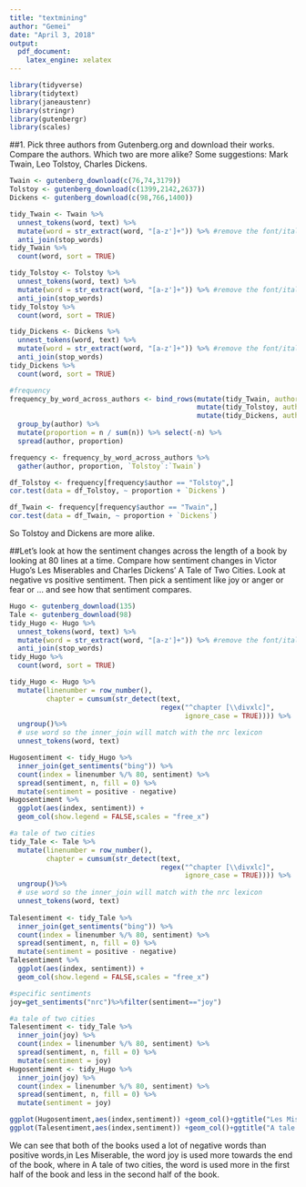 ```yaml
---
title: "textmining"
author: "Gemei"
date: "April 3, 2018"
output: 
  pdf_document: 
    latex_engine: xelatex
---
```


```r
library(tidyverse)
library(tidytext)
library(janeaustenr)
library(stringr)
library(gutenbergr)
library(scales)
```
##1.	Pick three authors from Gutenberg.org and download their works.  Compare the authors.  Which two are more alike?  Some suggestions:  Mark Twain, Leo Tolstoy, Charles Dickens.
```r
Twain <- gutenberg_download(c(76,74,3179))
Tolstoy <- gutenberg_download(c(1399,2142,2637))
Dickens <- gutenberg_download(c(98,766,1400))

tidy_Twain <- Twain %>%
  unnest_tokens(word, text) %>%
  mutate(word = str_extract(word, "[a-z']+")) %>% #remove the font/italics
  anti_join(stop_words)
tidy_Twain %>%
  count(word, sort = TRUE)

tidy_Tolstoy <- Tolstoy %>%
  unnest_tokens(word, text) %>%
  mutate(word = str_extract(word, "[a-z']+")) %>% #remove the font/italics
  anti_join(stop_words)
tidy_Tolstoy %>%
  count(word, sort = TRUE)

tidy_Dickens <- Dickens %>%
  unnest_tokens(word, text) %>%
  mutate(word = str_extract(word, "[a-z']+")) %>% #remove the font/italics
  anti_join(stop_words)
tidy_Dickens %>%
  count(word, sort = TRUE)

#frequency
frequency_by_word_across_authors <- bind_rows(mutate(tidy_Twain, author = "Twain"),
                                              mutate(tidy_Tolstoy, author = "Tolstoy"),
                                              mutate(tidy_Dickens, author = "Dickens")) %>% mutate(word = str_extract(word, "[a-z']+")) %>% count(author, word) %>%
  group_by(author) %>%
  mutate(proportion = n / sum(n)) %>% select(-n) %>%
  spread(author, proportion)

frequency <- frequency_by_word_across_authors %>% 
  gather(author, proportion, `Tolstoy`:`Twain`)

df_Tolstoy <- frequency[frequency$author == "Tolstoy",]
cor.test(data = df_Tolstoy, ~ proportion + `Dickens`)

df_Twain <- frequency[frequency$author == "Twain",]
cor.test(data = df_Twain, ~ proportion + `Dickens`)
```
So Tolstoy and Dickens are more alike.

##Let’s look at how the sentiment changes across the length of a book by looking at 80 lines at a time.  Compare how sentiment changes in Victor Hugo’s Les Miserables and Charles Dickens’ A Tale of Two Cities.  Look at negative vs positive sentiment.  Then pick a sentiment like joy or anger or fear or …  and see how that sentiment compares. 
```r
Hugo <- gutenberg_download(135)
Tale <- gutenberg_download(98)
tidy_Hugo <- Hugo %>%
  unnest_tokens(word, text) %>%
  mutate(word = str_extract(word, "[a-z']+")) %>% #remove the font/italics
  anti_join(stop_words)
tidy_Hugo %>%
  count(word, sort = TRUE)

tidy_Hugo <- Hugo %>% 
  mutate(linenumber = row_number(),
         chapter = cumsum(str_detect(text,
                                     regex("^chapter [\\divxlc]",
                                           ignore_case = TRUE)))) %>%
  ungroup()%>%
  # use word so the inner_join will match with the nrc lexicon
  unnest_tokens(word, text)

Hugosentiment <- tidy_Hugo %>% 
  inner_join(get_sentiments("bing")) %>%
  count(index = linenumber %/% 80, sentiment) %>% 
  spread(sentiment, n, fill = 0) %>%
  mutate(sentiment = positive - negative)
Hugosentiment %>%
  ggplot(aes(index, sentiment)) + 
  geom_col(show.legend = FALSE,scales = "free_x")

#a tale of two cities
tidy_Tale <- Tale %>% 
  mutate(linenumber = row_number(),
         chapter = cumsum(str_detect(text,
                                     regex("^chapter [\\divxlc]",
                                           ignore_case = TRUE)))) %>%
  ungroup()%>%
  # use word so the inner_join will match with the nrc lexicon
  unnest_tokens(word, text)
  
Talesentiment <- tidy_Tale %>% 
  inner_join(get_sentiments("bing")) %>%
  count(index = linenumber %/% 80, sentiment) %>% 
  spread(sentiment, n, fill = 0) %>%
  mutate(sentiment = positive - negative)
Talesentiment %>%
  ggplot(aes(index, sentiment)) + 
  geom_col(show.legend = FALSE,scales = "free_x")

#specific sentiments
joy=get_sentiments("nrc")%>%filter(sentiment=="joy")

#a tale of two cities
Talesentiment <- tidy_Tale %>% 
  inner_join(joy) %>%
  count(index = linenumber %/% 80, sentiment) %>% 
  spread(sentiment, n, fill = 0) %>%
  mutate(sentiment = joy)
Hugosentiment <- tidy_Hugo %>% 
  inner_join(joy) %>%
  count(index = linenumber %/% 80, sentiment) %>% 
  spread(sentiment, n, fill = 0) %>%
  mutate(sentiment = joy)

ggplot(Hugosentiment,aes(index,sentiment)) +geom_col()+ggtitle("Les Miserable")
ggplot(Talesentiment,aes(index,sentiment)) +geom_col()+ggtitle("A tale of two cites")
```

We can see that both of the books used a lot of negative words than positive words,in Les Miserable, the word joy is used more towards the end of the book, where in A tale of two cities, the word is used more in the first half of the book and less in the second half of the book.
